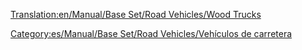 [[Translation:en/Manual/Base Set/Road Vehicles/Wood Trucks]]

{{es/Manual/Base Set/Road Vehicles/Vehículo de carretera|nombre    = Camión Maderero Witcombe
  |imagen    = en/Archive/Old 32bpp/Witcombe Wood Truck.png
  |precio    = 9.676 € (4.838 £)
  |velocidad = 48 km/h (30 mph)
  |coste     = 842 € (421 £)
  |diseño    = 1935
  |duración  = 15
  |capacidad = 20 toneladas de madera
}}
{{es/Manual/Base Set/Road Vehicles/Vehículo de carretera|nombre    = Camión Maderero Foster
  |imagen    = en/Archive/Old 32bpp/Foster Wood Truck.png
  |precio    = 11.234 € (5.617 £)
  |velocidad = 88 km/h (55 mph)
  |coste     = 1.574 € (787 £)
  |diseño    = 1974
  |duración  = 15
  |capacidad = 22 toneladas de madera
}}
{{es/Manual/Base Set/Road Vehicles/Vehículo de carretera|nombre    = Camión Maderero Moreland
  |imagen    = en/Archive/Old 32bpp/Moreland Wood Truck.png
  |precio    = 12.054 € (6.027 £)
  |velocidad = 112 km/h (70 mph)
  |coste     = 2.250 € (1.125 £)
  |diseño    = 2018
  |duración  = 15
  |capacidad = 24 toneladas de madera
}}


[[Category:es/Manual/Base Set/Road Vehicles/Vehículos de carretera]]